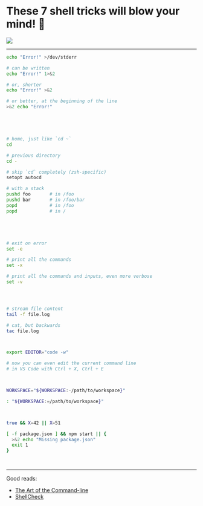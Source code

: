 

# These 7 shell tricks will blow your mind! 🤯

<img src="https://github.com/warrenseine/shell-tricks/blob/master/shell.png?raw=true" />

---

<CodeSurfer>

```bash title="Shorter error output redirection"
echo "Error!" >/dev/stderr

# can be written
echo "Error!" 1>&2

# or, shorter
echo "Error!" >&2

# or better, at the beginning of the line
>&2 echo "Error!"
```

```diff 1
```

```diff 3:4
```

```diff 6:7
```

```diff 9:10
```

```bash title="Change directory quickly"
# home, just like `cd ~`
cd

# previous directory
cd -

# skip `cd` completely (zsh-specific)
setopt autocd

# with a stack
pushd foo       # in /foo
pushd bar       # in /foo/bar
popd            # in /foo
popd            # in /
```

```diff 1:2

```

```diff 4:5

```

```diff 7:8

```

```diff 10:15

```

```bash title="Debug shell scripts"
# exit on error
set -e

# print all the commands
set -x

# print all the commands and inputs, even more verbose
set -v
```

```diff 1:2

```

```diff 4:5

```

```diff 7:8

```

```bash title="Read files"
# stream file content
tail -f file.log

# cat, but backwards
tac file.log
```

```diff 1:2

```

```diff 4:5

```

```bash title="VS Code as default editor"
export EDITOR="code -w"

# now you can even edit the current command line
# in VS Code with Ctrl + X, Ctrl + E
```

```diff 1

```

```diff 3:4

```

```bash title="Default values"
WORKSPACE="${WORKSPACE:-/path/to/workspace}"

: "${WORKSPACE:=/path/to/workspace}"
```

```diff 1

```

```diff 3

```

```bash title="Ternaries"
true && X=42 || X=51

[ -f package.json ] && npm start || {
  >&2 echo "Missing package.json"
  exit 1
}
```

```diff 1

```

```diff 3:6

```
</CodeSurfer>

---

Good reads:
- [The Art of the Command-line](https://github.com/jlevy/the-art-of-command-line)
- [ShellCheck](https://github.com/koalaman/shellcheck)

